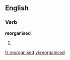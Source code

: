 
==English==

===Verb===
'''reorganised'''

# {{past of|[[reorganise]]}}

[[fr:reorganised]]
[[vi:reorganised]]